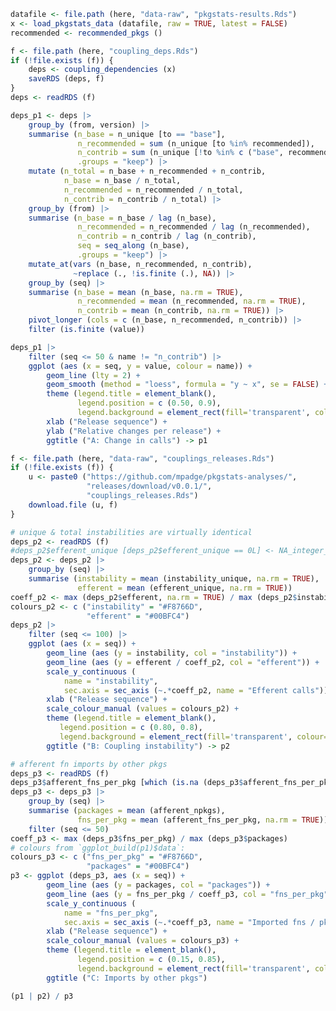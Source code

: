 

```r
datafile <- file.path (here, "data-raw", "pkgstats-results.Rds")
x <- load_pkgstats_data (datafile, raw = TRUE, latest = FALSE) 
recommended <- recommended_pkgs ()
```

```r
f <- file.path (here, "coupling_deps.Rds")
if (!file.exists (f)) {
    deps <- coupling_dependencies (x)
    saveRDS (deps, f)
}
deps <- readRDS (f)
```

```r
deps_p1 <- deps |>
    group_by (from, version) |>
    summarise (n_base = n_unique [to == "base"],
               n_recommended = sum (n_unique [to %in% recommended]),
               n_contrib = sum (n_unique [!to %in% c ("base", recommended)]),
               .groups = "keep") |>
    mutate (n_total = n_base + n_recommended + n_contrib,
            n_base = n_base / n_total,
            n_recommended = n_recommended / n_total,
            n_contrib = n_contrib / n_total) |>
    group_by (from) |>
    summarise (n_base = n_base / lag (n_base),
               n_recommended = n_recommended / lag (n_recommended),
               n_contrib = n_contrib / lag (n_contrib),
               seq = seq_along (n_base),
               .groups = "keep") |>
    mutate_at(vars (n_base, n_recommended, n_contrib),
              ~replace (., !is.finite (.), NA)) |>
    group_by (seq) |>
    summarise (n_base = mean (n_base, na.rm = TRUE),
               n_recommended = mean (n_recommended, na.rm = TRUE),
               n_contrib = mean (n_contrib, na.rm = TRUE)) |>
    pivot_longer (cols = c (n_base, n_recommended, n_contrib)) |>
    filter (is.finite (value))

deps_p1 |>
    filter (seq <= 50 & name != "n_contrib") |>
    ggplot (aes (x = seq, y = value, colour = name)) +
        geom_line (lty = 2) +
        geom_smooth (method = "loess", formula = "y ~ x", se = FALSE) +
        theme (legend.title = element_blank(),
               legend.position = c (0.50, 0.9),
               legend.background = element_rect(fill='transparent', colour='transparent')) +
        xlab ("Release sequence") +
        ylab ("Relative changes per release") +
        ggtitle ("A: Change in calls") -> p1
```


```r
f <- file.path (here, "data-raw", "couplings_releases.Rds")
if (!file.exists (f)) {
    u <- paste0 ("https://github.com/mpadge/pkgstats-analyses/",
                 "releases/download/v0.0.1/",
                 "couplings_releases.Rds")
    download.file (u, f)
}
```

```r
# unique & total instabilities are virtually identical
deps_p2 <- readRDS (f)
#deps_p2$efferent_unique [deps_p2$efferent_unique == 0L] <- NA_integer_
deps_p2 <- deps_p2 |>
    group_by (seq) |>
    summarise (instability = mean (instability_unique, na.rm = TRUE),
               efferent = mean (efferent_unique, na.rm = TRUE))
coeff_p2 <- max (deps_p2$efferent, na.rm = TRUE) / max (deps_p2$instability)
colours_p2 <- c ("instability" = "#F8766D",
                 "efferent" = "#00BFC4")
deps_p2 |>
    filter (seq <= 100) |>
    ggplot (aes (x = seq)) +
        geom_line (aes (y = instability, col = "instability")) +
        geom_line (aes (y = efferent / coeff_p2, col = "efferent")) +
        scale_y_continuous (
            name = "instability",
            sec.axis = sec_axis (~.*coeff_p2, name = "Efferent calls")) +
        xlab ("Release sequence") +
        scale_colour_manual (values = colours_p2) +
        theme (legend.title = element_blank(),
           legend.position = c (0.80, 0.8),
           legend.background = element_rect(fill='transparent', colour='transparent')) +
        ggtitle ("B: Coupling instability") -> p2
```

```r
# afferent fn imports by other pkgs
deps_p3 <- readRDS (f)
deps_p3$afferent_fns_per_pkg [which (is.na (deps_p3$afferent_fns_per_pkg))] <- 0L
deps_p3 <- deps_p3 |>
    group_by (seq) |>
    summarise (packages = mean (afferent_npkgs),
               fns_per_pkg = mean (afferent_fns_per_pkg, na.rm = TRUE)) |>
    filter (seq <= 50)
coeff_p3 <- max (deps_p3$fns_per_pkg) / max (deps_p3$packages)
# colours from `ggplot_build(p1)$data`:
colours_p3 <- c ("fns_per_pkg" = "#F8766D",
                 "packages" = "#00BFC4")
p3 <- ggplot (deps_p3, aes (x = seq)) +
        geom_line (aes (y = packages, col = "packages")) +
        geom_line (aes (y = fns_per_pkg / coeff_p3, col = "fns_per_pkg")) +
        scale_y_continuous (
            name = "fns_per_pkg",
            sec.axis = sec_axis (~.*coeff_p3, name = "Imported fns / pkg")) +
        xlab ("Release sequence") +
        scale_colour_manual (values = colours_p3) +
        theme (legend.title = element_blank(),
               legend.position = c (0.15, 0.85),
               legend.background = element_rect(fill='transparent', colour='transparent')) +
        ggtitle ("C: Imports by other pkgs")
```


```r
(p1 | p2) / p3
```
